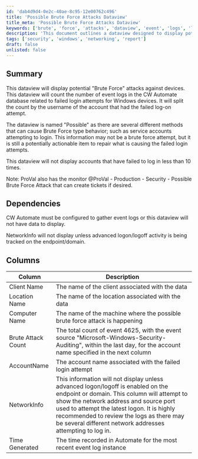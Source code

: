```yaml
---
id: 'dab4d9d4-0e2c-40ae-8c95-12e00762c496'
title: 'Possible Brute Force Attacks Dataview'
title_meta: 'Possible Brute Force Attacks Dataview'
keywords: ['brute', 'force', 'attacks', 'dataview', 'event', 'logs', 'login', 'windows']
description: 'This document outlines a dataview designed to display potential brute force attacks against Windows devices by counting failed login attempts recorded in the ConnectWise Automate database. It provides insights into the accounts experiencing these attempts and highlights the importance of monitoring such events for security.'
tags: ['security', 'windows', 'networking', 'report']
draft: false
unlisted: false
---
```

## Summary

This dataview will display potential "Brute Force" attacks against devices. This dataview will count the number of event logs in the CW Automate database related to failed login attempts for Windows devices. It will split the count by the username of the account that had the failed log-on attempt.

The dataview is named "Possible" as there are several different methods that can cause Brute Force type behavior; such as service accounts attempting to login. This information may not be a brute force attempt, but it is still a potentially actionable item to repair what is causing the failed login attempts.

This dataview will not display accounts that have failed to log in less than 10 times.

Note: ProVal also has the monitor @ProVal - Production - Security - Possible Brute Force Attack that can create tickets if desired.

## Dependencies

CW Automate must be configured to gather event logs or this dataview will not have data to display.

NetworkInfo will not display unless advanced logon/logoff activity is being tracked on the endpoint/domain.

## Columns

| Column             | Description                                                                                                       |
|--------------------|-------------------------------------------------------------------------------------------------------------------|
| Client Name        | The name of the client associated with the data                                                                  |
| Location Name      | The name of the location associated with the data                                                                |
| Computer Name      | The name of the machine where the possible brute force attack is happening                                        |
| Brute Attack Count  | The total count of event 4625, with the event source "Microsoft-Windows-Security-Auditing", within the last day, for the account name specified in the next column |
| AccountName        | The account name associated with the failed login attempt                                                        |
| NetworkInfo        | This information will not display unless advanced logon/logoff is enabled on the endpoint or domain. This column will attempt to show the network address and source port used to attempt the latest logon. It is highly recommended to review the logs as there may be several different network addresses attempting to log in. |
| Time Generated     | The time recorded in Automate for the most recent event log instance                                             |












